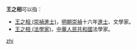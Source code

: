 '''王之相'''可以指：
* [[王之相_(崇禎進士)|王之相 (崇禎進士)]]，[[明朝|明朝]][[崇禎|崇禎]]十六年[[進士|進士]]、文學家。
* [[王之相_(法學家)|王之相 (法學家)]]，[[中華人民共和國|中華人民共和國]]法學家。
{{disambig}}

[[Category:三字王姓人名消歧义|zhi]]
